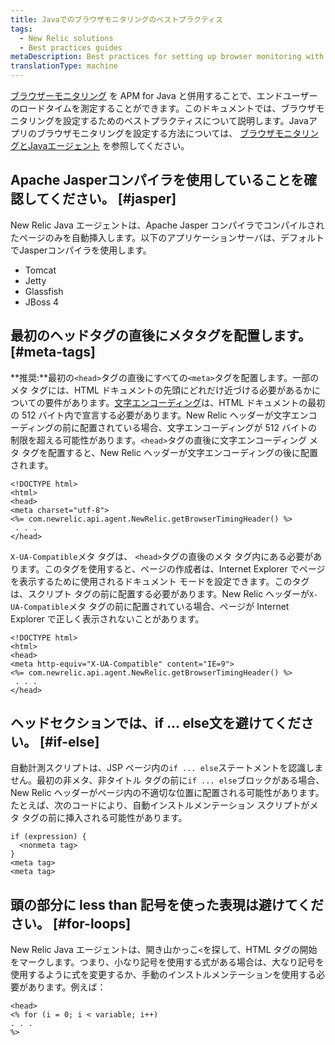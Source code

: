 ```yaml
---
title: Javaでのブラウザモニタリングのベストプラクティス
tags:
  - New Relic solutions
  - Best practices guides
metaDescription: Best practices for setting up browser monitoring with your New Relic Java agent.
translationType: machine
---
```


[ブラウザーモニタリング](/docs/browser/new-relic-browser/getting-started/introduction-new-relic-browser) を APM for Java と併用することで、エンドユーザーのロードタイムを測定することができます。このドキュメントでは、ブラウザモニタリングを設定するためのベストプラクティスについて説明します。Javaアプリのブラウザモニタリングを設定する方法については、 [ブラウザモニタリングとJavaエージェント](/docs/agents/java-agent/instrumentation/page-load-timing-java) を参照してください。

## Apache Jasperコンパイラを使用していることを確認してください。 [#jasper]

New Relic Java エージェントは、Apache Jasper コンパイラでコンパイルされたページのみを自動挿入します。以下のアプリケーションサーバは、デフォルトでJasperコンパイラを使用します。

* Tomcat
* Jetty
* Glassfish
* JBoss 4

## 最初のヘッドタグの直後にメタタグを配置します。 [#meta-tags]

**推奨:**最初の`<head>`タグの直後にすべての`<meta>`タグを配置します。一部のメタ タグには、HTML ドキュメントの先頭にどれだけ近づける必要があるかについての要件があります。[文字エンコーディング](http://www.w3.org/TR/html-markup/syntax.html#character-encoding)は、HTML ドキュメントの最初の 512 バイト内で宣言する必要があります。New Relic ヘッダーが文字エンコーディングの前に配置されている場合、文字エンコーディングが 512 バイトの制限を超える可能性があります。`<head>`タグの直後に文字エンコーディング メタ タグを配置すると、New Relic ヘッダーが文字エンコーディングの後に配置されます。

```
<!DOCTYPE html>
<html>
<head>
<meta charset="utf-8">
<%= com.newrelic.api.agent.NewRelic.getBrowserTimingHeader() %>
 . . .
</head>
```

`X-UA-Compatible`メタ タグは、 `<head>`タグの直後のメタ タグ内にある必要があります。このタグを使用すると、ページの作成者は、Internet Explorer でページを表示するために使用されるドキュメント モードを設定できます。このタグは、スクリプト タグの前に配置する必要があります。New Relic ヘッダーが`X-UA-Compatible`メタ タグの前に配置されている場合、ページが Internet Explorer で正しく表示されないことがあります。

```
<!DOCTYPE html>
<html>
<head>
<meta http-equiv="X-UA-Compatible" content="IE=9">
<%= com.newrelic.api.agent.NewRelic.getBrowserTimingHeader() %>
 . . .
</head>
```

## ヘッドセクションでは、if ... else文を避けてください。 [#if-else]

自動計測スクリプトは、JSP ページ内の`if ... else`ステートメントを認識しません。最初の非メタ、非タイトル タグの前に`if ... else`ブロックがある場合、New Relic ヘッダーがページ内の不適切な位置に配置される可能性があります。たとえば、次のコードにより、自動インストルメンテーション スクリプトがメタ タグの前に挿入される可能性があります。

```
if (expression) {
  <nonmeta tag>
}
<meta tag>
<meta tag>
```

## 頭の部分に less than 記号を使った表現は避けてください。 [#for-loops]

New Relic Java エージェントは、開き山かっこ`<`を探して、HTML タグの開始をマークします。つまり、小なり記号を使用する式がある場合は、大なり記号を使用するように式を変更するか、手動のインストルメンテーションを使用する必要があります。例えば：

```
<head>
<% for (i = 0; i < variable; i++)
. . . 
%>
```
